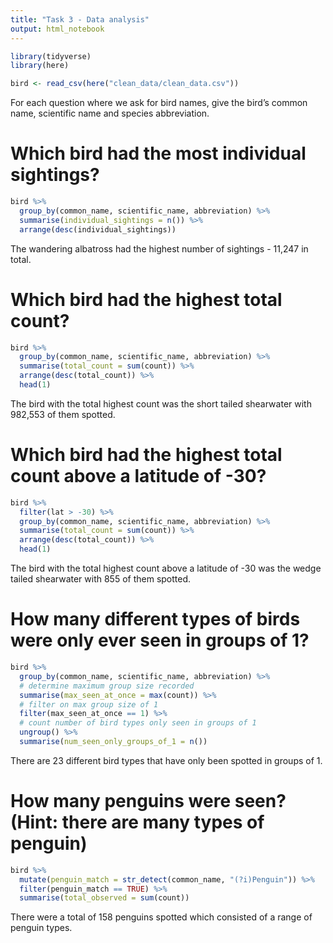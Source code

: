 ```yaml
---
title: "Task 3 - Data analysis"
output: html_notebook
---
```


```r

library(tidyverse)
library(here)

```

```r

bird <- read_csv(here("clean_data/clean_data.csv"))

```

For each question where we ask for bird names, give the bird’s common name, 
scientific name and species abbreviation.

# Which bird had the most individual sightings?

```r

bird %>% 
  group_by(common_name, scientific_name, abbreviation) %>%
  summarise(individual_sightings = n()) %>% 
  arrange(desc(individual_sightings))

```
The wandering albatross had the highest number of sightings - 11,247 in total.

# Which bird had the highest total count?

```r

bird %>% 
  group_by(common_name, scientific_name, abbreviation) %>% 
  summarise(total_count = sum(count)) %>%
  arrange(desc(total_count)) %>% 
  head(1)

```
The bird with the total highest count was the short tailed shearwater with
982,553 of them spotted.

# Which bird had the highest total count above a latitude of -30?

```r

bird %>% 
  filter(lat > -30) %>% 
  group_by(common_name, scientific_name, abbreviation) %>% 
  summarise(total_count = sum(count)) %>%
  arrange(desc(total_count)) %>% 
  head(1)

```
The bird with the total highest count above a latitude of -30 was the wedge 
tailed shearwater with 855 of them spotted.

# How many different types of birds were only ever seen in groups of 1?

```r

bird %>% 
  group_by(common_name, scientific_name, abbreviation) %>%
  # determine maximum group size recorded
  summarise(max_seen_at_once = max(count)) %>% 
  # filter on max group size of 1
  filter(max_seen_at_once == 1) %>%
  # count number of bird types only seen in groups of 1
  ungroup() %>% 
  summarise(num_seen_only_groups_of_1 = n())

```
There are 23 different bird types that have only been spotted in groups of 1.

# How many penguins were seen? (Hint: there are many types of penguin)

```r
bird %>% 
  mutate(penguin_match = str_detect(common_name, "(?i)Penguin")) %>% 
  filter(penguin_match == TRUE) %>%
  summarise(total_observed = sum(count))

```
There were a total of 158 penguins spotted which consisted of a range of 
penguin types.